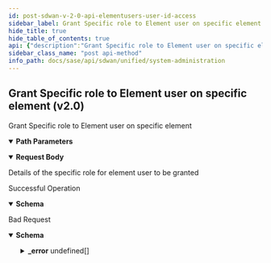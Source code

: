 ```yaml
---
id: post-sdwan-v-2-0-api-elementusers-user-id-access
sidebar_label: Grant Specific role to Element user on specific element (v2.0)
hide_title: true
hide_table_of_contents: true
api: {"description":"Grant Specific role to Element user on specific element","operationId":"post-sdwan-v2.0-api-elementusers-user_id-access","parameters":[{"description":"element user id","in":"path","name":"user_id","required":true,"schema":{"description":"User Id","type":"string"}}],"requestBody":{"content":{"application/json":{"schema":{"properties":{"element_id":{"description":"Element Id: NotNull NotEmpty ","type":"string"},"id":{"description":"Id","type":"string"},"role":{"description":"Role: ValidateEnum(enumClass = classOf[UserRole], error = INVALID_ENUM_VALUE: Invalid Enum value., nullAllowed = false) ","enum":["SUPER","READONLY","MONITOR"],"type":"string"},"user_id":{"description":"User Id","type":"string"}},"required":["role","element_id"]}}},"description":"Details of the specific role for element user to be granted"},"responses":{"200":{"content":{"application/json":{"schema":{"properties":{"element_id":{"description":"Element Id: NotNull NotEmpty ","type":"string"},"id":{"description":"Id","type":"string"},"role":{"description":"Role: ValidateEnum(enumClass = classOf[UserRole], error = INVALID_ENUM_VALUE: Invalid Enum value., nullAllowed = false) ","enum":["SUPER","READONLY","MONITOR"],"type":"string"},"user_id":{"description":"User Id","type":"string"}},"required":["role","element_id"]}}},"description":"Successful Operation"},"400":{"content":{"application/json":{"example":{"value":{"_error":[{"code":"INVALID_ENUM_VALUE"}]}},"schema":{"properties":{"_error":{"items":{"properties":{"code":{"type":"string"},"message":{"type":"string"}}},"type":"array"}}}}},"description":"Bad Request"}},"tags":["System Administration"],"method":"post","path":"/sdwan/v2.0/api/elementusers/{user_id}/access","jsonRequestBodyExample":{"element_id":"string","id":"string","role":"SUPER","user_id":"string"},"info":{"contact":{},"description":"List of APIs used to manage the operators, IDPs, users, base roles, base permissions,  password change, sign up, and client roles, base roles.","title":"System Administration","version":"Latest"},"postman":{"name":"Grant Specific role to Element user on specific element (v2.0)","description":{"content":"Grant Specific role to Element user on specific element","type":"text/plain"},"url":{"path":["sdwan","v2.0","api","elementusers",":user_id","access"],"host":["{{baseUrl}}"],"query":[],"variable":[{"disabled":false,"description":{"content":"(Required) element user id","type":"text/plain"},"type":"any","value":"","key":"user_id"}]},"header":[{"key":"Content-Type","value":"application/json"},{"key":"Accept","value":"application/json"}],"method":"POST","body":{"mode":"raw","raw":"\"\"","options":{"raw":{"language":"json"}}}}}
sidebar_class_name: "post api-method"
info_path: docs/sase/api/sdwan/unified/system-administration
---
```



## Grant Specific role to Element user on specific element (v2.0)



Grant Specific role to Element user on specific element

<details style={{"marginBottom":"1rem"}} data-collapsed={false} open={true}><summary style={{}}><strong>Path Parameters</strong></summary><div><ul><ParamsItem className={"paramsItem"} param={{"description":"element user id","in":"path","name":"user_id","required":true,"schema":{"description":"User Id","type":"string"}}}></ParamsItem></ul></div></details><MimeTabs><TabItem label={"application/json"} value={"application/json-schema"}><details style={{}} data-collapsed={false} open={true}><summary style={{"textAlign":"left"}}><strong>Request Body</strong></summary><div style={{"textAlign":"left","marginLeft":"1rem"}}><div style={{"marginTop":"1rem","marginBottom":"1rem"}}>

Details of the specific role for element user to be granted

</div></div><ul style={{"marginLeft":"1rem"}}><SchemaItem collapsible={false} name={"element_id"} required={true} schemaDescription={"Element Id: NotNull NotEmpty "} schemaName={"string"} qualifierMessage={undefined} defaultValue={undefined}></SchemaItem><SchemaItem collapsible={false} name={"id"} required={false} schemaDescription={"Id"} schemaName={"string"} qualifierMessage={undefined} defaultValue={undefined}></SchemaItem><SchemaItem collapsible={false} name={"role"} required={true} schemaDescription={"Role: ValidateEnum(enumClass = classOf[UserRole], error = INVALID_ENUM_VALUE: Invalid Enum value., nullAllowed = false) "} schemaName={"string"} qualifierMessage={"**Possible values:** [`SUPER`, `READONLY`, `MONITOR`]"} defaultValue={undefined}></SchemaItem><SchemaItem collapsible={false} name={"user_id"} required={false} schemaDescription={"User Id"} schemaName={"string"} qualifierMessage={undefined} defaultValue={undefined}></SchemaItem></ul></details></TabItem></MimeTabs><div><ApiTabs><TabItem label={"200"} value={"200"}><div>

Successful Operation

</div><div><MimeTabs groupId={"mime-type"}><TabItem label={"application/json"} value={"application/json"}><SchemaTabs groupId={"schema-tabs"}><TabItem label={"Schema"} value={"Schema"}><details style={{}} data-collapsed={false} open={true}><summary style={{"textAlign":"left"}}><strong>Schema</strong></summary><div style={{"textAlign":"left","marginLeft":"1rem"}}></div><ul style={{"marginLeft":"1rem"}}><SchemaItem collapsible={false} name={"element_id"} required={false} schemaDescription={"Element Id: NotNull NotEmpty "} schemaName={"string"} qualifierMessage={undefined} defaultValue={undefined}></SchemaItem><SchemaItem collapsible={false} name={"id"} required={false} schemaDescription={"Id"} schemaName={"string"} qualifierMessage={undefined} defaultValue={undefined}></SchemaItem><SchemaItem collapsible={false} name={"role"} required={false} schemaDescription={"Role: ValidateEnum(enumClass = classOf[UserRole], error = INVALID_ENUM_VALUE: Invalid Enum value., nullAllowed = false) "} schemaName={"string"} qualifierMessage={"**Possible values:** [`SUPER`, `READONLY`, `MONITOR`]"} defaultValue={undefined}></SchemaItem><SchemaItem collapsible={false} name={"user_id"} required={false} schemaDescription={"User Id"} schemaName={"string"} qualifierMessage={undefined} defaultValue={undefined}></SchemaItem></ul></details></TabItem></SchemaTabs></TabItem></MimeTabs></div></TabItem><TabItem label={"400"} value={"400"}><div>

Bad Request

</div><div><MimeTabs groupId={"mime-type"}><TabItem label={"application/json"} value={"application/json"}><SchemaTabs groupId={"schema-tabs"}><TabItem label={"Schema"} value={"Schema"}><details style={{}} data-collapsed={false} open={true}><summary style={{"textAlign":"left"}}><strong>Schema</strong></summary><div style={{"textAlign":"left","marginLeft":"1rem"}}></div><ul style={{"marginLeft":"1rem"}}><SchemaItem collapsible={true} className={"schemaItem"}><details style={{}}><summary style={{}}><strong>_error</strong><span style={{"opacity":"0.6"}}> undefined[]</span></summary><div style={{"marginLeft":"1rem"}}><SchemaItem collapsible={false} name={"code"} required={false} schemaDescription={undefined} schemaName={"string"} qualifierMessage={undefined} defaultValue={undefined}></SchemaItem><SchemaItem collapsible={false} name={"message"} required={false} schemaDescription={undefined} schemaName={"string"} qualifierMessage={undefined} defaultValue={undefined}></SchemaItem></div></details></SchemaItem></ul></details></TabItem><TabItem label={"Example"} value={"Example"}><ResponseSamples responseExample={"{\n  \"value\": {\n    \"_error\": [\n      {\n        \"code\": \"INVALID_ENUM_VALUE\"\n      }\n    ]\n  }\n}"}></ResponseSamples></TabItem></SchemaTabs></TabItem></MimeTabs></div></TabItem></ApiTabs></div>
      